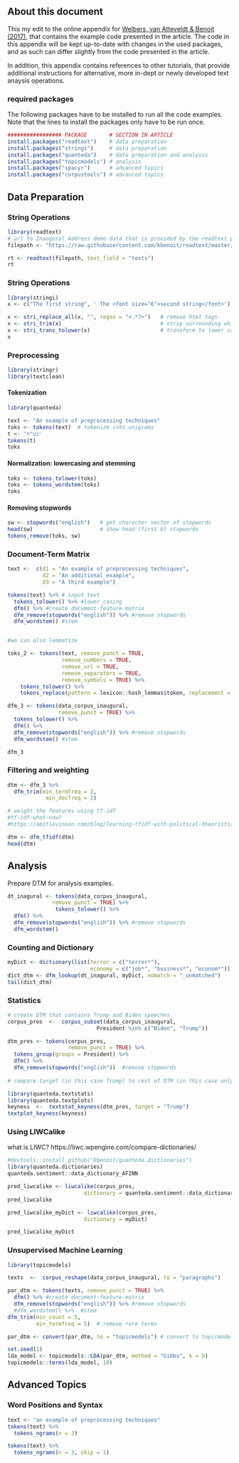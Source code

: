 ## About this document

This my edit to the online appendix for [Welbers, van Atteveldt & Benoit (2017)](http://www.tandfonline.com/doi/full/10.1080/19312458.2017.1387238), that contains the example code presented in the article. The code in this appendix will be kept up-to-date with changes in the used packages, and as such can differ slightly from the code presented in the article.

In addition, this appendix contains references to other tutorials, that provide additional instructions for alternative, more in-dept or newly developed text anaysis operations.

### required packages

The following packages have to be installed to run all the code examples. Note that the lines to install the packages only have to be run once.

```r
################# PACKAGE       # SECTION IN ARTICLE
install.packages("readtext")    # data preparation
install.packages("stringi")     # data preparation
install.packages("quanteda")    # data preparation and analysis
install.packages("topicmodels") # analysis
install.packages("spacyr")      # advanced topics
install.packages("corpustools") # advanced topics
```

## Data Preparation

### String Operations

```r
library(readtext)  
# url to Inaugural Address demo data that is provided by the readtext package 
filepath <- "https://raw.githubusercontent.com/kbenoit/readtext/master/inst/extdata/csv/inaugCorpus.csv"

rt <- readtext(filepath, text_field = "texts") 
rt
```

### String Operations

```r
library(stringi) 
x <- c("The first string", ' The <font size="6">second string</font>') 

x <- stri_replace_all(x, "", regex = "<.*?>")   # remove html tags 
x <- stri_trim(x)                               # strip surrounding whitespace
x <- stri_trans_tolower(x)                      # transform to lower case 
x
```

### Preprocessing
```r
library(stringr)
library(textclean)
```


#### Tokenization

```r
library(quanteda) 

text <- "An example of preprocessing techniques" 
toks <- tokens(text)  # tokenize into unigrams 
t <- 'בע"ח'
tokens(t)
toks
```

#### Normalization: lowercasing and stemming

```r
toks <- tokens_tolower(toks) 
toks <- tokens_wordstem(toks) 
toks
```

#### Removing stopwords

```r
sw <- stopwords("english")   # get character vector of stopwords 
head(sw)                     # show head (first 6) stopwords
tokens_remove(toks, sw)
```

### Document-Term Matrix

```r
text <-  c(d1 = "An example of preprocessing techniques",  
           d2 = "An additional example",  
           d3 = "A third example") 

tokens(text) %>% # input text
  tokens_tolower() %>% #lower_casing
  dfm() %>% #create document-feature-matrix
  dfm_remove(stopwords("english")) %>% #remove stopwords
  dfm_wordstem() #stem


#we can also lemmatize

toks_2 <- tokens(text, remove_punct = TRUE, 
                 remove_numbers = TRUE,
                 remove_url = TRUE, 
                 remove_separators = TRUE, 
                 remove_symbols = TRUE) %>%
    tokens_tolower() %>% 
    tokens_replace(pattern = lexicon::hash_lemmas$token, replacement = lexicon::hash_lemmas$lemma)

dfm_3 <- tokens(data_corpus_inaugural,
                remove_punct = TRUE) %>% 
  tokens_tolower() %>% 
  dfm() %>% 
  dfm_remove(stopwords("english")) %>% #remove stopwords
  dfm_wordstem() #stem

dfm_3
```

### Filtering and weighting

```r

dtm <- dfm_3 %>% 
  dfm_trim(min_termfreq = 2,
            min_docfreq = 2)

# weight the features using tf-idf 
#tf-idf-what-now?
#https://amitlevinson.com/blog/learning-tfidf-with-political-theorists/

dtm <- dfm_tfidf(dtm)
head(dtm)
```

## Analysis

Prepare DTM for analysis examples.

```r
dt_inagural <- tokens(data_corpus_inaugural,
              remove_punct = TRUE) %>% 
               tokens_tolower() %>% 
  dfm() %>% 
  dfm_remove(stopwords("english")) %>% #remove stopwords
  dfm_wordstem() 
```

### Counting and Dictionary

```r
myDict <- dictionary(list(terror = c("terror*"), 
                          economy = c("job*", "business*", "econom*"))) 
dict_dtm <- dfm_lookup(dt_inagural, myDict, nomatch = "_unmatched") 
tail(dict_dtm)
```

### Statistics

```r
# create DTM that contains Trump and Biden speeches
corpus_pres  <-  corpus_subset(data_corpus_inaugural, 
                            President %in% c("Biden", "Trump"))

dtm_pres <- tokens(corpus_pres,
                   remove_punct = TRUE) %>% 
  tokens_group(groups = President) %>% 
  dfm() %>% 
  dfm_remove(stopwords("english"))  #remove stopwords
  
# compare target (in this case Trump) to rest of DTM (in this case only Biden).

library(quanteda.textstats)
library(quanteda.textplots)
keyness  <-  textstat_keyness(dtm_pres, target = "Trump") 
textplot_keyness(keyness)
```

### Using LIWCalike

what is LIWC?
https://liwc.wpengine.com/compare-dictionaries/

```r
#devtools::install_github("kbenoit/quanteda.dictionaries") 
library(quanteda.dictionaries)
quanteda.sentiment::data_dictionary_AFINN

pred_liwcalike <- liwcalike(corpus_pres, 
                        dictionary = quanteda.sentiment::data_dictionary_NRC)
pred_liwcalike

pred_liwcalike_myDict <- liwcalike(corpus_pres, 
                        dictionary = myDict)

pred_liwcalike_myDict
```

### Unsupervised Machine Learning

```r
library(topicmodels) 

texts  <-  corpus_reshape(data_corpus_inaugural, to = "paragraphs")

par_dtm <- tokens(texts, remove_punct = TRUE) %>% 
  dfm() %>% #create document-feature-matrix
  dfm_remove(stopwords("english")) %>% #remove stopwords
  #dfm_wordstem() %>%  #stem
dfm_trim(min_count = 5,
         min_termfreq = 5) 	# remove rare terms

par_dtm <- convert(par_dtm, to = "topicmodels") # convert to topicmodels format

set.seed(1)
lda_model <- topicmodels::LDA(par_dtm, method = "Gibbs", k = 5) 
topicmodels::terms(lda_model, 10)
```

## Advanced Topics

### Word Positions and Syntax

```r
text <- "an example of preprocessing techniques" 
tokens(text) %>% 
  tokens_ngrams(n = 3)

tokens(text) %>% 
  tokens_ngrams(n = 3, skip = 1)
```
